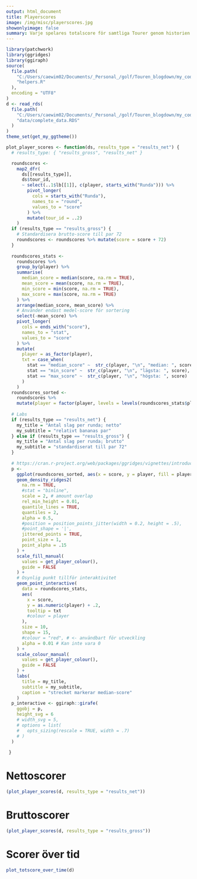 ---
output: html_document
title: Playerscores
image: /img/misc/playerscores.jpg    
showonlyimage: false  
summary: Varje spelares totalscore för samtliga Tourer genom historien
---
```{r setup, include=FALSE}
library(patchwork)
library(ggridges)
library(ggiraph)
source(
  file.path(
    "C:/Users/caewim02/Documents/_Personal_/golf/Touren_blogdown/my_code",
    "helpers.R"
  ),
  encoding = "UTF8"
)
d <- read_rds(
  file.path(
    "C:/Users/caewim02/Documents/_Personal_/golf/Touren_blogdown/my_code",
    "data/complete_data.RDS"
  )  
)
theme_set(get_my_ggtheme())
```
```{r functions, include=FALSE}
plot_player_scores <- function(ds, results_type = "results_net") {
  # results_type: { "results_gross", "results_net" }

  roundscores <- 
    map2_dfr(
      ds[[results_type]], 
      ds$tour_id, 
      ~ select(..1$lb[[1]], c(player, starts_with("Runda"))) %>% 
        pivot_longer(
          cols = starts_with("Runda"), 
          names_to = "round", 
          values_to = "score"
        ) %>% 
        mutate(tour_id = ..2)
    )
  if (results_type == "results_gross") {
    # Standardisera brutto-score till par 72
    roundscores <- roundscores %>% mutate(score = score + 72)
  }
  
  roundscores_stats <- 
    roundscores %>% 
    group_by(player) %>% 
    summarise(
      median_score = median(score, na.rm = TRUE), 
      mean_score = mean(score, na.rm = TRUE),
      min_score = min(score, na.rm = TRUE),
      max_score = max(score, na.rm = TRUE)
    ) %>% 
    arrange(median_score, mean_score) %>% 
    # Använder endast medel-score för sortering
    select(-mean_score) %>% 
    pivot_longer(
      cols = ends_with("score"), 
      names_to = "stat",
      values_to = "score"
    ) %>% 
    mutate(
      player = as_factor(player),
      txt = case_when(
        stat == "median_score" ~  str_c(player, "\n", "median: ", score),
        stat == "min_score" ~  str_c(player, "\n", "lägsta: ", score),
        stat == "max_score" ~  str_c(player, "\n", "högsta: ", score)
      )
    )
  roundscores_sorted <- 
    roundscores %>% 
    mutate(player = factor(player, levels = levels(roundscores_stats$player)))
  
  # Labs
  if (results_type == "results_net") {
    my_title = "Antal slag per runda; netto"
    my_subtitle = "relativt bananas par"
  } else if (results_type == "results_gross") {
    my_title = "Antal slag per runda; brutto"
    my_subtitle = "standardiserat till par 72"
  }
  
  # https://cran.r-project.org/web/packages/ggridges/vignettes/introduction.html
  p <- 
    ggplot(roundscores_sorted, aes(x = score, y = player, fill = player)) +
    geom_density_ridges2(
      na.rm = TRUE, 
      #stat = "binline",
      scale = 2, # amount overlap
      rel_min_height = 0.01,
      quantile_lines = TRUE, 
      quantiles = 2,
      alpha = 0.5, 
      #position = position_points_jitter(width = 0.2, height = .5),
      #point_shape = '|', 
      jittered_points = TRUE,
      point_size = 1, 
      point_alpha = .15
    ) + 
    scale_fill_manual(
      values = get_player_colour(), 
      guide = FALSE
    ) +
    # Osynlig punkt tillför interaktivitet
    geom_point_interactive(
      data = roundscores_stats,
      aes(
        x = score, 
        y = as.numeric(player) + .2, 
        tooltip = txt
        #colour = player
      ),
      size = 10,
      shape = 15,
      #colour = "red", # <- användbart för utveckling
      alpha = 0.01 # Kan inte vara 0
    ) +
    scale_colour_manual(
      values = get_player_colour(), 
      guide = FALSE
    ) +    
    labs(
      title = my_title,
      subtitle = my_subtitle,
      caption = "strecket markerar median-score"
    )
  p_interactive <- ggiraph::girafe(
    ggobj = p, 
    height_svg = 6
    # width_svg = 5, 
    # options = list(
    #   opts_sizing(rescale = TRUE, width = .7)
    # )
  )
  
 }
```

# Nettoscorer
```{r, echo=FALSE, message=FALSE, warnings=FALSE, out.width="100%"}
(plot_player_scores(d, results_type = "results_net"))
```

# Bruttoscorer
```{r, echo=FALSE, message=FALSE, warnings=FALSE, fig.align='left'}
(plot_player_scores(d, results_type = "results_gross"))
```

# Scorer över tid
```{r, echo=FALSE, message=FALSE, warnings=FALSE, fig.height=8}
plot_totscore_over_time(d)
```
